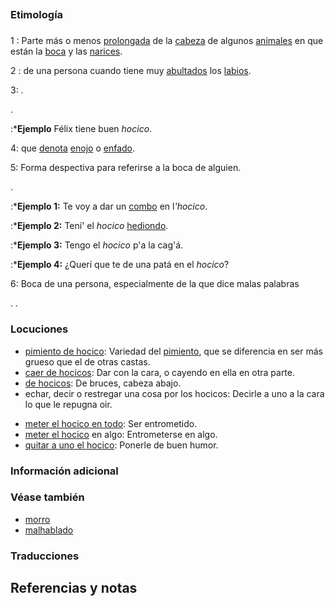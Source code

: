 == {{lengua|es}} ==
{{pron-graf}}

=== Etimología ===
{{etimología2|de [[hocicar]]}}

=== {{sustantivo masculino|es}} ===
{{inflect.es.sust.reg}}

;1 {{zootomía}}: Parte más o menos [[prolongar|prolongada]] de la [[cabeza]] de algunos [[animal]]es en que están la [[boca]] y las [[nariz|narices]].

;2 {{anatomía}}: {{plm}} de una persona cuando tiene muy [[abultado]]s los [[labio]]s.

;3: {{plm|cara}}.
{{uso|familiar}}.
:*'''Ejemplo''' Félix tiene buen ''hocico''.

;4: {{plm|gesto}} que [[denotar|denota]] [[enojo]] o [[enfado]].

;5: Forma despectiva para referirse a la boca de alguien.
{{ámbito|Chile}}.
{{uso|despectivo|malsonante}}
:*'''Ejemplo 1:''' Te voy a dar un [[combo]] en l'''hocico''.
:*'''Ejemplo 2:''' Tení' el ''hocico'' [[hediondo]].
:*'''Ejemplo 3:''' Tengo el ''hocico'' p'a la cag'á.
:*'''Ejemplo 4:''' ¿Querí que te de una patá en el ''hocico''?

;6: Boca de una persona, especialmente de la que dice malas palabras
{{uso|coloquial}}.
{{ámbito|México}}.

{{clear}}

=== Locuciones ===
{{rel-arriba|Locuciones con «hocico»}}
* [[pimiento de hocico]]: Variedad del [[pimiento]], que se diferencia en ser más grueso que el de otras castas.
* [[caer de hocicos]]: Dar con la cara, o cayendo en ella en otra parte.
* [[de hocicos]]: De bruces, cabeza abajo.
* echar, decir o restregar una cosa por los hocicos: Decirle a uno a la cara lo que le repugna oir.
{{rel-centro}}
* [[meter el hocico en todo]]: Ser entrometido.
* [[meter el hocico]] en algo: Entrometerse en algo.
* [[quitar a uno el hocico]]: Ponerle de buen humor.
{{rel-abajo}}

=== Información adicional ===
{{derivad|hocicón|hocicudo|hocico|hocicar}}

=== Véase también ===
{{Wikipedia}}
* [[morro]]
* [[malhablado]]

{{clear}}

=== Traducciones ===
{{trad-arriba}}
{{t+|de|Schnauze}}
{{t+|ca|morro}}
{{t+|fr|museau}}
{{t+|eo|muzelo}}
{{t+|gl|fociño}}
{{t+|cy|1|trwyn}}
{{t+|en|snout}}
{{trad-centro}}
{{t+|nv|1|áchį́į́h}}
{{t+|nl|snuit}}
{{t+|pt|focinho}}
{{t+|sv|nos}}
{{trad-abajo}}

== Referencias y notas ==
<references />
